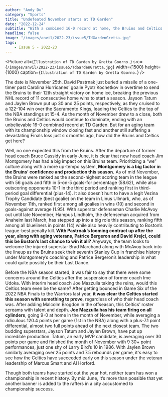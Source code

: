 ```yaml
---
author: "Andy Du"
category: "Sports"
title: "Undefeated November starts at TD Garden"
date: "2022-12-24"
subtitle: "With a combined 16-0 record at home, the Bruins and Celtics are off to something special."
headline: false
image: "/images/anvil/2022-23/issue5/TdGardenGretta.jpg"
tags:
    - Issue 5 - 2022-23
---
```


<Picture
alt={`Illustration of TD Garden by Gretta Goorno.`}
src={`/images/anvil/2022-23/issue5/TdGardenGretta.jpg`}
width={1500}
height={1000}
caption={`Illustration of TD Garden by Gretta Goorno.`}
/>


The date is November 25th. David Pastrnak just buried a missile of a one-timer past Carolina Hurricanes’ goalie Pyotr Kochetkov in overtime to send the Bruins to their 12th straight victory on home ice, breaking the previous NHL record of 11 consecutive home wins to start a season. Jayson Tatum and Jaylen Brown put up 30 and 25 points, respectively, as they cruised to a 122-104 win over the Sacramento Kings, leading the Celtics to the top of the NBA standings at 15-4. As the month of November drew to a close, both the Bruins and Celtics would continue to dominate, ending with an unbelievable 16-0 combined record at TD Garden. But for an aging team with its championship window closing fast and another still suffering a devastating Finals loss just six months ago, how did the Bruins and Celtics get here?

Well, no one expected this from the Bruins. After the departure of former head coach Bruce Cassidy in early June, it is clear that new head coach Jim Montgomery has had a big impact on this Bruins team. Prioritizing a “we” culture along with a more up-tempo system, **Montgomery is a big factor in the Bruins’ confidence and production this season.** As of mid November, the Bruins were ranked as the second-highest scoring team in the league with 56 goals and fifth in 5-on-5 goals-for percentage (58.62), while also outscoring opponents 10-1 in the third period and ranking first in third-period goal differential (plus-14). It also doesn’t hurt to have a legit Vezina Trophy Candidate (best goalie) on the team in Linus Ullmark, who, as of November 11th, ranked first among all goalies in wins (10) and second in goals-against average (1.95). With superstar defenseman Charlie McAvoy out until late November, Hampus Lindholm, the defenseman acquired from Anaheim last March, has stepped up into a big role this season, ranking fifth among all blueliners in points (14) while also heavily contributing to Boston’s league-best penalty kill. **With Pastrnak’s looming contract up after the year, along with aging veterans, Patrice Bergeron and David Krejci, could this be Boston’s last chance to win it all?** Anyways, the team looks to welcome the injured superstar Brad Marchand along with McAvoy back into the lineup as the Bruins seek their seventh Stanley Cup in franchise history under Montgomery’s coaching and Patrice Bergeron’s leadership in what could quite possibly be their Last Dance.

Before the NBA season started, it was fair to say that there were some concerns around the Celtics after the suspension of former coach Ime Udoka. With interim head coach Joe Mazzulla taking the reins, would this Celtics team even be the same? After getting bounced in Game Six of the 2022 NBA Finals to the Warriors last year, **it was clear the Celtics started this season with something to prove**, regardless of who their head coach was. After adding Malcolm Brogdon in the offseason, this Celtics’ roster screams with talent and depth.  **Joe Mazzulla has his team firing on all cylinders**, going 9-0 at home in the month of November, while averaging a ridiculous 120.4 points per game (1st in the NBA) along with a plus-7.1 point differential, almost two full points ahead of the next closest team. The two budding superstars, Jayson Tatum and Jaylen Brown, have put up incredible production. Tatum, an early MVP candidate, is averaging over 30 points per game and finished the month of November with 9 30+ point performances, just one shy of Larry Bird’s 10 in 1986. With Jaylen Brown similarly averaging over 25 points and 7.5 rebounds per game, it's easy to see how the Celtics have succeeded early on this season under the veteran leadership of Marcus Smart and Al Horford. 

Though both teams have started out the year hot, neither team has won a championship in recent history. By mid June, it’s more than possible that yet another banner is added to the rafters in a city accustomed to championship success.
